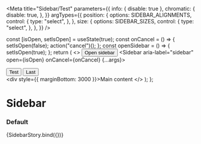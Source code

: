 

<Meta
  title="Sidebar/Test"
  parameters={{
    info: { disable: true },
    chromatic: {
      disable: true,
    },
  }}
  argTypes={{
    position: {
      options: SIDEBAR_ALIGNMENTS,
      control: {
        type: "select",
      },
    },
    size: {
      options: SIDEBAR_SIZES,
      control: {
        type: "select",
      },
    },
  }}
/>

  const [isOpen, setIsOpen] = useState(true);
  const onCancel = () => {
    setIsOpen(false);
    action("cancel")();
  };
  const openSidebar = () => {
    setIsOpen(true);
  };
  return (
    <>
      <Button onClick={openSidebar}>Open sidebar</Button>
      <Sidebar aria-label="sidebar" open={isOpen} onCancel={onCancel} {...args}>
        <div>
          <Button as="primary">Test</Button>
          <Button as="secondary" ml={2}>
            Last
          </Button>
        </div>
        <div style={{ marginBottom: 3000 }}>Main content</div>
      </Sidebar>
    </>
  );
};

# Sidebar

### Default

<Canvas>
  <Story
    name="default"
    args={{
      enableBackgroundUI: Sidebar.defaultProps.enableBackgroundUI,
      position: Sidebar.defaultProps.position,
      size: Sidebar.defaultProps.size,
    }}
  >
    {SidebarStory.bind({})}
  </Story>
</Canvas>
